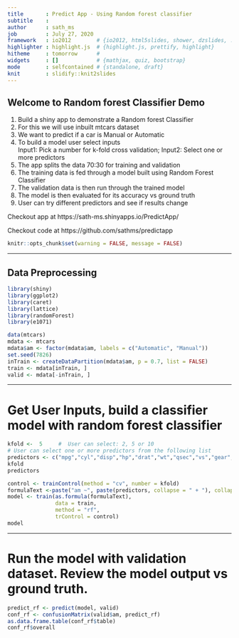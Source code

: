 ```yaml
---
title       : Predict App - Using Random forest classifier
subtitle    : 
author      : sath_ms
job         : July 27, 2020
framework   : io2012        # {io2012, html5slides, shower, dzslides, ...}
highlighter : highlight.js  # {highlight.js, prettify, highlight}
hitheme     : tomorrow      # 
widgets     : []            # {mathjax, quiz, bootstrap}
mode        : selfcontained # {standalone, draft}
knit        : slidify::knit2slides
---
```


## Welcome to Random forest Classifier Demo

1. Build a shiny app to demonstrate a Random forest Classifier
2. For this we will use inbuilt mtcars dataset
3. We want to predict if a car is Manual or Automatic
4. To build a model user select inputs  
    Input1: Pick a number for k-fold cross validation; 
    Input2: Select one or more predictors
5. The app splits the data 70:30 for training and validation
6. The training data is fed through a model built using Random Forest Classifier
7. The validation data is then run through the trained model
8. The model is then evaluated for its accuracy vs ground truth
9. User can try different predictors and see if results change

Checkout app at https://sath-ms.shinyapps.io/PredictApp/

Checkout code at https://github.com/sathms/predictapp


```r
knitr::opts_chunk$set(warning = FALSE, message = FALSE)
```

---

## Data Preprocessing

```r
library(shiny)
library(ggplot2)
library(caret)
library(lattice)
library(randomForest)
library(e1071)

data(mtcars)
mdata <- mtcars
mdata$am <- factor(mdata$am, labels = c("Automatic", "Manual"))
set.seed(7826)
inTrain <- createDataPartition(mdata$am, p = 0.7, list = FALSE)
train <- mdata[inTrain, ]
valid <- mdata[-inTrain, ]
```

---

# Get User Inputs, build a classifier model with random forest classifier

```r
kfold <-  5     #  User can select: 2, 5 or 10
# User can select one or more predictors from the following list
predictors <- c("mpg","cyl","disp","hp","drat","wt","qsec","vs","gear","carb")
kfold
predictors
```

```r
control <- trainControl(method = "cv", number = kfold)
formulaText <-paste("am ~", paste(predictors, collapse = " + "), collapse = " ")
model <- train(as.formula(formulaText),
               data = train,
               method = "rf",
               trControl = control)
model
```

---

# Run the model with validation dataset. Review the model output vs ground truth.

```r
predict_rf <- predict(model, valid)
conf_rf <- confusionMatrix(valid$am, predict_rf)
as.data.frame.table(conf_rf$table)
conf_rf$overall
```
